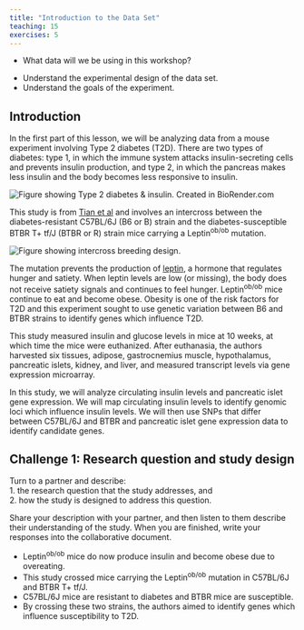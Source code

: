 ```yaml
---
title: "Introduction to the Data Set"
teaching: 15
exercises: 5
---
```


:::::::::::::::::::::::::::::::::::::: questions 

- What data will we be using in this workshop?

::::::::::::::::::::::::::::::::::::::::::::::::

::::::::::::::::::::::::::::::::::::: objectives

- Understand the experimental design of the data set.
- Understand the goals of the experiment. 

::::::::::::::::::::::::::::::::::::::::::::::::

## Introduction

In the first part of this lesson, we will be analyzing data from a mouse
experiment involving Type 2 diabetes (T2D). There are two types of diabetes:
type 1, in which the immune system attacks insulin-secreting cells and prevents
insulin production, and type 2, in which the pancreas makes less insulin and
the body becomes less responsive to insulin.

![Insulin resistance in Type 2 diabetes](fig/healthy-vs-T2D.png){alt="Figure showing Type 2 diabetes & insulin."}
Created in BioRender.com

This study is from 
[Tian et al](https://www.ncbi.nlm.nih.gov/pmc/articles/PMC4649649/)
and involves an intercross between the diabetes-resistant C57BL/6J (B6 or B) 
strain and the diabetes-susceptible BTBR T+ tf/J (BTBR or R) strain mice 
carrying a Leptin^ob/ob^ mutation. 

![](fig/intercross.png){alt="Figure showing intercross breeding design."}

The <ob> mutation prevents the production of 
[leptin](https://en.wikipedia.org/wiki/Leptin), a hormone that 
regulates hunger and satiety. When leptin levels are low (or missing), the body 
does not receive satiety signals and continues to feel hunger. Leptin^ob/ob^ 
mice continue to eat and become obese. Obesity is one of the risk factors for 
T2D and this experiment sought to use genetic variation between B6 and BTBR
strains to identify genes which influence T2D. 

This study measured insulin and glucose levels in mice at 10 weeks, at which
time the mice were euthanized. After euthanasia, the authors harvested six
tissues, adipose, gastrocnemius muscle, hypothalamus, pancreatic islets, kidney,
and liver, and measured transcript levels via gene expression microarray.

In this study, we will analyze circulating insulin levels and pancreatic islet 
gene expression. We will map circulating insulin levels to identify genomic
loci which influence insulin levels. We will then use SNPs that differ between
C57BL/6J and BTBR and pancreatic islet gene expression data to identify 
candidate genes.

::::::::::::::::::::::::::::::::::::: challenge 

## Challenge 1: Research question and study design

Turn to a partner and describe:   
1. the research question that the study addresses, and    
2. how the study is designed to address this question.    

Share your description with your partner, and then listen to them describe
their understanding of the study. When you are finished, write your responses
into the collaborative document.

:::::::::::::::::::::::: solution 
 

:::::::::::::::::::::::::::::::::

:::::::::::::::::::::::::::::::::::::


::::::::::::::::::::::::::::::::::::: keypoints 

- Leptin^ob/ob^ mice do now produce insulin and become obese due to overeating.
- This study crossed mice carrying the Leptin^ob/ob^ mutation in C57BL/6J and
BTBR T+ tf/J.
- C57BL/6J mice are resistant to diabetes and BTBR mice are susceptible.
- By crossing these two strains, the authors aimed to identify genes which
influence susceptibility to T2D.

::::::::::::::::::::::::::::::::::::::::::::::::

